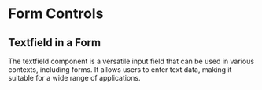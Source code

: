 
<Meta title="Form Controls" />

# Form Controls

## Textfield in a Form

The textfield component is a versatile input field that can be used in various contexts, including forms. It allows users to enter text data, making it suitable for a wide range of applications.

<Canvas of={stories.Main} />
